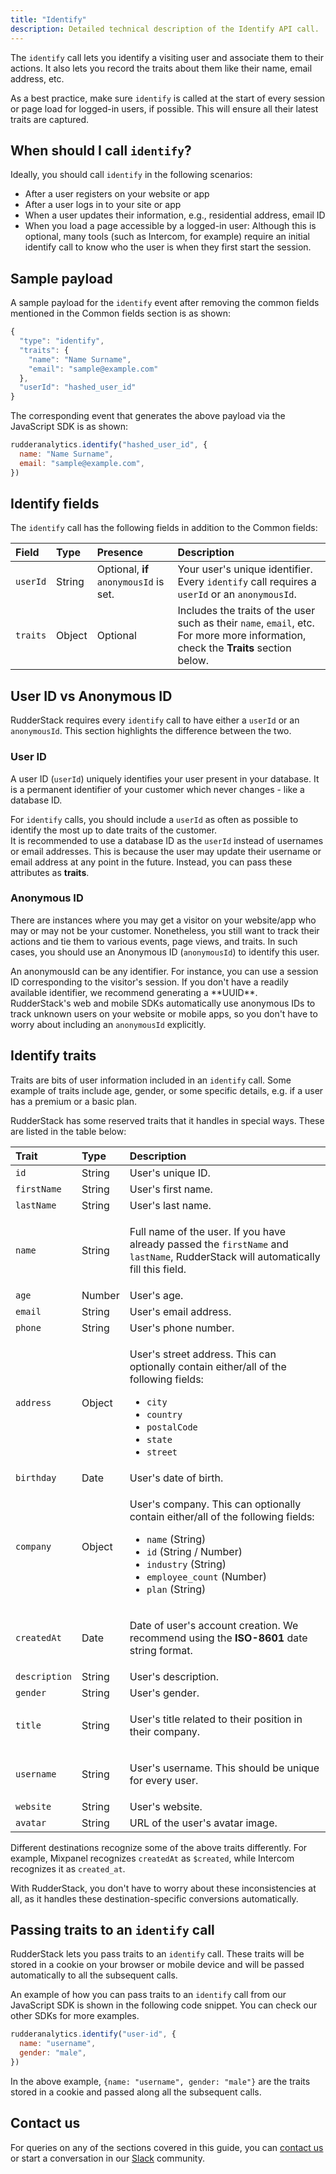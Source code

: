 ```yaml
---
title: "Identify"
description: Detailed technical description of the Identify API call.
---
```


The `identify` call lets you identify a visiting user and associate them to their actions. It also lets you record the traits about them like their name, email address, etc.

<div class="infoBlock">
As a best practice, make sure <code class="inline-code">identify</code> is called at the start of every session or page load for logged-in users, if possible. This will ensure all their latest traits are captured.
</div>

## When should I call `identify`?

Ideally, you should call `identify` in the following scenarios:

- After a user registers on your website or app
- After a user logs in to your site or app
- When a user updates their information, e.g., residential address, email ID
- When you load a page accessible by a logged-in user: Although this is optional, many tools \(such as Intercom, for example\) require an initial identify call to know who the user is when they first start the session.

## Sample payload

A sample payload for the `identify` event after removing the common fields mentioned in the <Link to="/event-spec/standard-events/common-fields/">Common fields</Link> section is as shown:

```javascript
{
  "type": "identify",
  "traits": {
    "name": "Name Surname",
    "email": "sample@example.com"
  },
  "userId": "hashed_user_id"
}
```

The corresponding event that generates the above payload via the JavaScript SDK is as shown:

```javascript
rudderanalytics.identify("hashed_user_id", {
  name: "Name Surname",
  email: "sample@example.com",
})
```

## Identify fields

The `identify` call has the following fields in addition to the <Link to="/event-spec/standard-events/common-fields/">Common fields</Link>:

| **Field** | **Type** | **Presence**                           | **Description**                                                                                                                    |
| :-------- | :------- | :------------------------------------- | :--------------------------------------------------------------------------------------------------------------------------------- |
| `userId`  | String   | Optional, **if** `anonymousId` is set. | Your user's unique identifier. Every `identify` call requires a `userId` or an `anonymousId`.                                      |
| `traits`  | Object   | Optional                               | Includes the traits of the user such as their `name`, `email`, etc. For more more information, check the **Traits** section below. |

## User ID vs Anonymous ID

RudderStack requires every `identify` call to have either a `userId` or an `anonymousId`. This section highlights the difference between the two.

### User ID

A user ID \(`userId`\) uniquely identifies your user present in your database. It is a permanent identifier of your customer which never changes - like a database ID.

<div class="infoBlock">
For <code class="inline-code">identify</code> calls, you should include a <code class="inline-code">userId</code> as often as possible to identify the most up to date traits of the customer.
</div>

<div class="successBlock">
It is recommended to use a database ID as the <code class="inline-code">userId</code> instead of usernames or email addresses. This is because the user may update their username or email address at any point in the future. Instead, you can pass these attributes as <strong>traits</strong>.
</div>

### Anonymous ID

There are instances where you may get a visitor on your website/app who may or may not be your customer. Nonetheless, you still want to track their actions and tie them to various events, page views, and traits. In such cases, you should use an Anonymous ID \(`anonymousId`\) to identify this user.

<div class="infoBlock">
An anonymousId can be any identifier. For instance, you can use a session ID corresponding to the visitor's session. If you don't have a readily available identifier, we recommend generating a **UUID**.
</div>

<div class="successBlock">
RudderStack's web and mobile <Link to="/sources/sdks/">SDKs</Link> automatically use anonymous IDs to track unknown users on your website or mobile apps, so you don't have to worry about including an <code class="inline-code">anonymousId</code> explicitly.
</div>

## Identify traits

Traits are bits of user information included in an `identify` call. Some example of traits include age, gender, or some specific details, e.g. if a user has a premium or a basic plan.

RudderStack has some reserved traits that it handles in special ways. These are listed in the table below:

<table>
  <thead>
    <tr>
      <th style="text-align:left">
        <b>Trait</b>
      </th>
      <th style="text-align:left">
        <b>Type</b>
      </th>
      <th style="text-align:left">
        <b>Description</b>
      </th>
    </tr>
  </thead>
  <tbody>
    <tr>
      <td style="text-align:left">
        <code class="inline-code">id</code>
      </td>
      <td style="text-align:left">String</td>
      <td style="text-align:left">User's unique ID.</td>
    </tr>
    <tr>
      <td style="text-align:left">
        <code class="inline-code">firstName</code>
      </td>
      <td style="text-align:left">String</td>
      <td style="text-align:left">User's first name.</td>
    </tr>
    <tr>
      <td style="text-align:left">
        <code class="inline-code">lastName</code>
      </td>
      <td style="text-align:left">String</td>
      <td style="text-align:left">User's last name.</td>
    </tr>
    <tr>
      <td style="text-align:left">
        <code class="inline-code">name</code>
      </td>
      <td style="text-align:left">String</td>
      <td style="text-align:left">
        <p>Full name of the user. If you have already passed the <code class="inline-code">firstName</code> and <code class="inline-code">lastName</code>, RudderStack will automatically fill this field.</p>
      </td>
    </tr>
    <tr>
      <td style="text-align:left">
        <code class="inline-code">age</code>
      </td>
      <td style="text-align:left">Number</td>
      <td style="text-align:left">User's age.</td>
    </tr>
    <tr>
      <td style="text-align:left">
        <code class="inline-code">email</code>
      </td>
      <td style="text-align:left">String</td>
      <td style="text-align:left">User's email address.</td>
    </tr>
    <tr>
      <td style="text-align:left">
        <code class="inline-code">phone</code>
      </td>
      <td style="text-align:left">String</td>
      <td style="text-align:left">User's phone number.</td>
    </tr>
    <tr>
      <td style="text-align:left">
        <code class="inline-code">address</code>
      </td>
      <td style="text-align:left">Object</td>
      <td style="text-align:left">
        <p>User's street address. This can optionally contain either/all of the following fields:</p>
        <ul>
          <li>
            <code class="inline-code">city</code>
          </li>
          <li>
            <code class="inline-code">country</code>
          </li>
          <li>
            <code class="inline-code">postalCode</code>
          </li>
          <li>
            <code class="inline-code">state</code>
          </li>
          <li>
            <code class="inline-code">street</code>
          </li>
        </ul>
      </td>
    </tr>
    <tr>
      <td style="text-align:left">
        <code class="inline-code">birthday</code>
      </td>
      <td style="text-align:left">Date</td>
      <td style="text-align:left">User's date of birth.</td>
    </tr>
    <tr>
      <td style="text-align:left">
        <code class="inline-code">company</code>
      </td>
      <td style="text-align:left">Object</td>
      <td style="text-align:left">
        <p>User's company. This can optionally contain either/all of the following fields:</p>
        <ul>
          <li>
            <code class="inline-code">name</code> (String)
          </li>
          <li>
            <code class="inline-code">id</code> (String / Number)
          </li>
          <li>
            <code class="inline-code">industry</code> (String)
          </li>
          <li>
            <code class="inline-code">employee_count</code> (Number)
          </li>
          <li>
            <code class="inline-code">plan</code> (String)
          </li>
        </ul>
      </td>
    </tr>
    <tr>
      <td style="text-align:left">
        <code class="inline-code">createdAt</code>
      </td>
      <td style="text-align:left">Date</td>
      <td style="text-align:left">
        <p>Date of user's account creation. We recommend using the <b>ISO-8601</b> date string format.</p>
      </td>
    </tr>
    <tr>
      <td style="text-align:left">
        <code class="inline-code">description</code>
      </td>
      <td style="text-align:left">String</td>
      <td style="text-align:left">User's description.</td>
    </tr>
    <tr>
      <td style="text-align:left">
        <code class="inline-code">gender</code>
      </td>
      <td style="text-align:left">String</td>
      <td style="text-align:left">User's gender.</td>
    </tr>
    <tr>
      <td style="text-align:left">
        <code class="inline-code">title</code>
      </td>
      <td style="text-align:left">String</td>
      <td style="text-align:left">
        <p>User's title related to their position in their company.</p>
      </td>
    </tr>
    <tr>
      <td style="text-align:left">
        <code class="inline-code">username</code>
      </td>
      <td style="text-align:left">String</td>
      <td style="text-align:left">
        <p>User's username. This should be unique for every user.</p>
      </td>
    </tr>
    <tr>
      <td style="text-align:left">
        <code class="inline-code">website</code>
      </td>
      <td style="text-align:left">String</td>
      <td style="text-align:left">User's website.</td>
    </tr>
    <tr>
      <td style="text-align:left">
        <code class="inline-code">avatar</code>
      </td>
      <td style="text-align:left">String</td>
      <td style="text-align:left">URL of the user's avatar image.</td>
    </tr>
  </tbody>
</table>

<div class="successBlock">
Different destinations recognize some of the above traits differently. For example, Mixpanel recognizes <code class="inline-code">createdAt</code> as <code class="inline-code">$created</code>, while Intercom recognizes it as <code class="inline-code">created_at</code>.

With RudderStack, you don't have to worry about these inconsistencies at all, as it handles these destination-specific conversions automatically.
</div>

## Passing traits to an `identify` call

RudderStack lets you pass traits to an `identify` call. These traits will be stored in a cookie on your browser or mobile device and will be passed automatically to all the subsequent calls.

An example of how you can pass traits to an `identify` call from our <Link to="/sources/sdks/rudderstack-javascript-sdk/">JavaScript SDK</Link> is shown in the following code snippet. You can check our other <Link to="/sources/sdks/">SDKs</Link> for more examples.

```javascript
rudderanalytics.identify("user-id", {
  name: "username",
  gender: "male",
})
```

In the above example, `{name: "username", gender: "male"}` are the traits stored in a cookie and passed along all the subsequent calls.

## Contact us

For queries on any of the sections covered in this guide, you can [contact us](mailto:%20docs@rudderstack.com) or start a conversation in our [Slack](https://rudderstack.com/join-rudderstack-slack-community) community.
